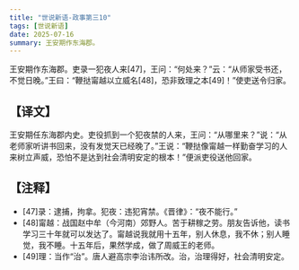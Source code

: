 ```yaml
---
title: "世说新语-政事第三10"
tags: [世说新语]
date: 2025-07-16
summary: 王安期作东海郡。
---
```


王安期作东海郡。吏录一犯夜人来[47]，王问：“何处来？”云：“从师家受书还，不觉日晚。”王曰：“鞭挞甯越以立威名[48]，恐非致理之本[49]！”使吏送令归家。

## 【译文】

王安期任东海郡内史。吏役抓到一个犯夜禁的人来，王问：“从哪里来？”说：“从老师家听讲书回来，没有发觉天已经晚了。”王说：“鞭挞像甯越一样勤奋学习的人来树立声威，恐怕不是达到社会清明安定的根本！”便派吏役送他回家。

## 【注释】

- [47]录：逮捕，拘拿。犯夜：违犯宵禁。《晋律》：“夜不能行。”
- [48]甯越：战国赵中牟（今河南）郊野人。苦于耕稼之劳。朋友告诉他，读书学习三十年就可以发达了。甯越说我就用十五年，别人休息，我不休；别人睡觉，我不睡。十五年后，果然学成，做了周威王的老师。
- [49]理：当作“治”。唐人避高宗李治讳所改。治，治理得好，社会清明安定。
